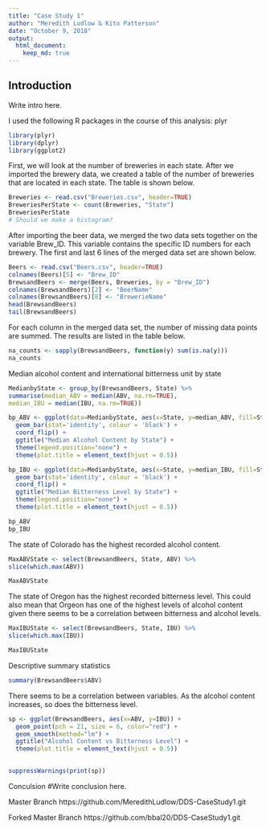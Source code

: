 ```yaml
---
title: "Case Study 1"
author: "Meredith Ludlow & Kito Patterson"
date: "October 9, 2018"
output: 
  html_document:
    keep_md: true
---
```

## Introduction
Write intro here.

I used the following R packages in the course of this analysis: plyr
```r
library(plyr)
library(dplyr)
library(ggplot2)
```

First, we will look at the number of breweries in each state. After we imported the brewery data, we created a table of the number of breweries that are located in each state. The table is shown below.
```r
Breweries <- read.csv("Breweries.csv", header=TRUE)
BreweriesPerState <- count(Breweries, "State")
BreweriesPerState
# Should we make a histogram?
```

After importing the beer data, we merged the two data sets together on the variable Brew_ID. This variable contains the specific ID numbers for each brewery. The first and last 6 lines of the merged data set are shown below.
```r
Beers <- read.csv("Beers.csv", header=TRUE)
colnames(Beers)[5] <- "Brew_ID"
BrewsandBeers <- merge(Beers, Breweries, by = "Brew_ID")
colnames(BrewsandBeers)[2] <- "BeerName"
colnames(BrewsandBeers)[8] <- "BrewerieName"
head(BrewsandBeers)
tail(BrewsandBeers)
```

For each column in the merged data set, the number of missing data points are summed. The results are listed in the table below.
```r
na_counts <- sapply(BrewsandBeers, function(y) sum(is.na(y)))
na_counts
```

Median alcohol content and international bitterness unit by state
```r
MedianbyState <- group_by(BrewsandBeers, State) %>%
summarise(median_ABV = median(ABV, na.rm=TRUE),
median_IBU = median(IBU, na.rm=TRUE))

bp_ABV <- ggplot(data=MedianbyState, aes(x=State, y=median_ABV, fill=State)) +
  geom_bar(stat='identity', colour = 'black') +
  coord_flip() + 
  ggtitle("Median Alcohol Content by State") + 
  theme(legend.position="none") +
  theme(plot.title = element_text(hjust = 0.5))

bp_IBU <- ggplot(data=MedianbyState, aes(x=State, y=median_IBU, fill=State)) +
  geom_bar(stat='identity', colour = 'black') +
  coord_flip() + 
  ggtitle("Median Bitterness Level by State") + 
  theme(legend.position="none") +
  theme(plot.title = element_text(hjust = 0.5))

bp_ABV
bp_IBU
```

The state of Colorado has the highest recorded alcohol content. 
```r
MaxABVState <- select(BrewsandBeers, State, ABV) %>%
slice(which.max(ABV))

MaxABVState
```

The state of Oregon has the highest recorded bitterness level. This could also mean that Orgeon
has one of the highest levels of alcohol content given there seems to be a correlation between bitterness and alcohol levels.
```r
MaxIBUState <- select(BrewsandBeers, State, IBU) %>%
slice(which.max(IBU))

MaxIBUState
```
Descriptive summary statistics
```r
summary(BrewsandBeers$ABV)
```

There seems to be a correlation between variables. As the alcohol content increases, 
so does the bitterness level.
```r
sp <- ggplot(BrewsandBeers, aes(x=ABV, y=IBU)) + 
  geom_point(pch = 21, size = 6, color="red") +
  geom_smooth(method="lm") + 
  ggtitle("Alcohol Content vs Bitterness Level") +
  theme(plot.title = element_text(hjust = 0.5))
  

suppressWarnings(print(sp))
```

Conculsion
#Write conclusion here.



Master Branch
https://github.com/MeredithLudlow/DDS-CaseStudy1.git

Forked Master Branch
https://github.com/bbal20/DDS-CaseStudy1.git



